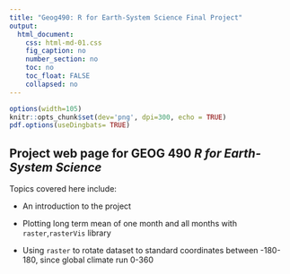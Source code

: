 ```yaml
---
title: "Geog490: R for Earth-System Science Final Project"
output: 
  html_document:
    css: html-md-01.css
    fig_caption: no
    number_section: no
    toc: no
    toc_float: FALSE
    collapsed: no
---
```


```r
options(width=105)
knitr::opts_chunk$set(dev='png', dpi=300, echo = TRUE)
pdf.options(useDingbats= TRUE)
```

## Project web page for GEOG 490 *R for Earth-System Science* ##
Topics covered here include:

  - An introduction to the project
  
  - Plotting long term mean of one month and all months with `raster`,`rasterVis` library
  
  - Using `raster` to rotate dataset to standard coordinates between -180-180, since global climate run 0-360